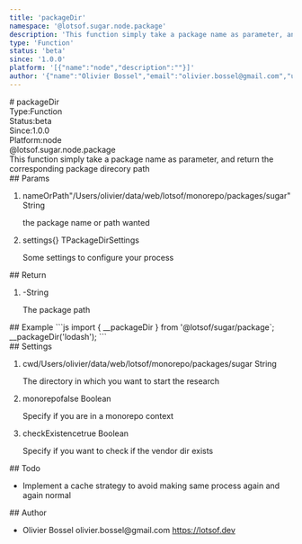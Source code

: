 ```yaml
---
title: 'packageDir'
namespace: '@lotsof.sugar.node.package'
description: 'This function simply take a package name as parameter, and return the corresponding package direcory path'
type: 'Function'
status: 'beta'
since: '1.0.0'
platform: '[{"name":"node","description":""}]'
author: '{"name":"Olivier Bossel","email":"olivier.bossel@gmail.com","url":"https://lotsof.dev"}'
---
```

<div class="docmap-mdx">
# packageDir
<div class="_metas">
<div class="_type"><span class="_type-label">Type:</span><span class="_type-value">Function</span></div>
<div class="_status"><span class="_status-label">Status:</span><span class="_status-value -beta">beta</span></div>
<div class="_since"><span class="_since-label">Since:</span><span class="_since-value">1.0.0</span></div>
<div class="_platform"><span class="_platform-label">Platform:</span><span class="_platform-value -node">node</span></div>
</div>
<div class="_namespace">@lotsof.sugar.node.package</div>
<div class="_description typo-lead typo-format">
This function simply take a package name as parameter, and return the corresponding
package direcory path
</div>
<div class="_params">
## Params
<ol class="_list">
<li class="_item">
<span class="_name">nameOrPath</span><span class="_default">&quot;&sol;Users&sol;olivier&sol;data&sol;web&sol;lotsof&sol;monorepo&sol;packages&sol;sugar&quot;</span> <span class="_type">String</span>
<p class="_description">the package name or path wanted</p>
</li>
<li class="_item">
<span class="_name">settings</span><span class="_default">&lcub;&rcub;</span> <span class="_type">TPackageDirSettings</span>
<p class="_description">Some settings to configure your process</p>
</li>
</ol>
</div>
<div class="_return">
## Return
<ol class="_list">
<li class="_item">
<span class="_default">-</span><span class="_type">String</span>
<p class="_description">The package path</p>
</li>
</ol>
</div>
<div class="_examples">
## Example
```js
import { __packageDir } from '@lotsof/sugar/package`;
__packageDir('lodash');
```
</div>
<div class="_settings">
## Settings
<ol class="_list">
<li class="_item">
<span class="_name">cwd</span><span class="_default">&sol;Users&sol;olivier&sol;data&sol;web&sol;lotsof&sol;monorepo&sol;packages&sol;sugar</span> <span class="_type">String</span>
<p class="_description">The directory in which you want to start the research</p>
</li>
<li class="_item">
<span class="_name">monorepo</span><span class="_default">false</span> <span class="_type">Boolean</span>
<p class="_description">Specify if you are in a monorepo context</p>
</li>
<li class="_item">
<span class="_name">checkExistence</span><span class="_default">true</span> <span class="_type">Boolean</span>
<p class="_description">Specify if you want to check if the vendor dir exists</p>
</li>
</ol>
</div>
<div class="_todo">
## Todo
<ul class="_list">
<li class="_item">
<span class="_description">Implement a cache strategy to avoid making same process again and again</span>
<span class="_priority -normal">normal</span>
</li>
</ul>
</div>
<div class="_author">
## Author
<ul class="_list">
<li class="_item">
<span class="_name">Olivier Bossel</span>
<span class="_email">olivier.bossel@gmail.com</span>
<a href="https://lotsof.dev" target="_blank" class="_url">https://lotsof.dev</a>
</li>
</ul>
</div>
</div>